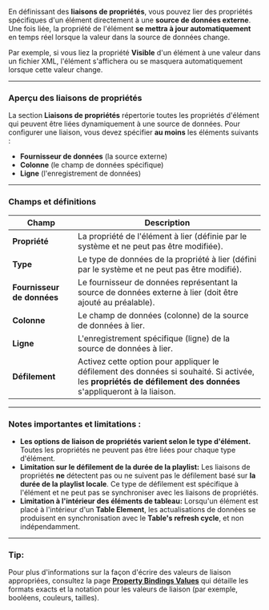 En définissant des **liaisons de propriétés**, vous pouvez lier des propriétés spécifiques d'un élément directement à une **source de données externe**. Une fois liée, la propriété de l'élément **se mettra à jour automatiquement** en temps réel lorsque la valeur dans la source de données change.

Par exemple, si vous liez la propriété **Visible** d'un élément à une valeur dans un fichier XML, l'élément s'affichera ou se masquera automatiquement lorsque cette valeur change.

***

### **Aperçu des liaisons de propriétés**

La section **Liaisons de propriétés** répertorie toutes les propriétés d'élément qui peuvent être liées dynamiquement à une source de données. Pour configurer une liaison, vous devez spécifier **au moins** les éléments suivants :

* **Fournisseur de données** (la source externe)
* **Colonne** (le champ de données spécifique)
* **Ligne** (l'enregistrement de données)

***

### **Champs et définitions**

| **Champ**                  | **Description**                                                                                                                                                  |
| -------------------------- | ---------------------------------------------------------------------------------------------------------------------------------------------------------------- |
| **Propriété**              | La propriété de l'élément à lier (définie par le système et ne peut pas être modifiée).                                                                          |
| **Type**                   | Le type de données de la propriété à lier (défini par le système et ne peut pas être modifié).                                                                   |
| **Fournisseur de données** | Le fournisseur de données représentant la source de données externe à lier (doit être ajouté au préalable).                                                      |
| **Colonne**                | Le champ de données (colonne) de la source de données à lier.                                                                                                    |
| **Ligne**                  | L'enregistrement spécifique (ligne) de la source de données à lier.                                                                                              |
| **Défilement**             | Activez cette option pour appliquer le défilement des données si souhaité. Si activée, les **propriétés de défilement des données** s'appliqueront à la liaison. |

***

### **Notes importantes et limitations :**

* **Les options de liaison de propriétés varient selon le type d'élément.** Toutes les propriétés ne peuvent pas être liées pour chaque type d'élément.
* **Limitation sur le défilement de la durée de la playlist:** Les liaisons de propriétés **ne** détectent pas ou ne suivent pas le défilement basé sur **la durée de la playlist locale**. Ce type de défilement est spécifique à l'élément et ne peut pas se synchroniser avec les liaisons de propriétés.
* **Limitation à l'intérieur des éléments de tableau:** Lorsqu'un élément est placé à l'intérieur d'un **Table Element**, les actualisations de données se produisent en synchronisation avec le **Table's refresh cycle**, et non indépendamment.

***

### **Tip:**

Pour plus d'informations sur la façon d'écrire des valeurs de liaison appropriées, consultez la page **[Property Bindings Values](#)** qui détaille les formats exacts et la notation pour les valeurs de liaison (par exemple, booléens, couleurs, tailles).
